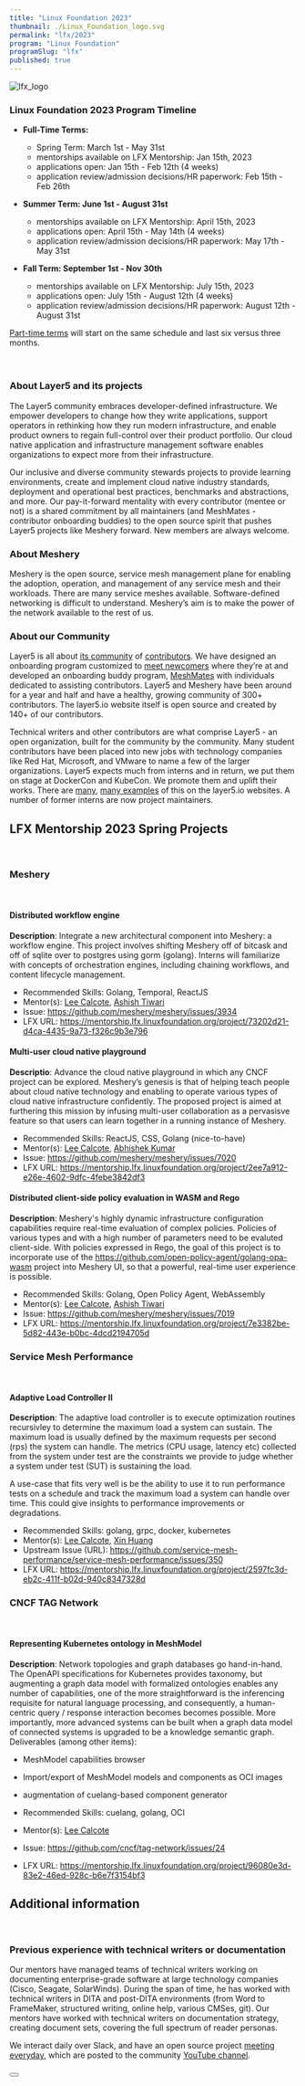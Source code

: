 ```yaml
---
title: "Linux Foundation 2023"
thumbnail: ./Linux_Foundation_logo.svg
permalink: "lfx/2023"
program: "Linux Foundation"
programSlug: "lfx"
published: true
---
```



<ProgramsWrapper>

<img src={lfx_logo} alt="lfx_logo" />
<h3>Linux Foundation 2023 Program Timeline</h3>

<div>
<ul>
  <li><strong>Full-Time Terms:</strong></li>
  <ul>
    <li>Spring Term: March 1st - May 31st</li>
    <li>mentorships available on LFX Mentorship: Jan 15th, 2023</li>
    <li>applications open: Jan 15th - Feb 12th (4 weeks)</li>
    <li>application review/admission decisions/HR paperwork: Feb 15th - Feb 26th</li>
  </ul>
</ul>
<ul>
  <li><strong>Summer Term: June 1st - August  31st</strong></li>
  <ul>
    <li>mentorships available on LFX Mentorship: April 15th, 2023</li>
    <li>applications open: April 15th - May 14th (4 weeks)</li>
    <li>application review/admission decisions/HR paperwork: May 17th - May 31st</li>
  </ul>
</ul>
<ul>
  <li><strong>Fall Term: September 1st - Nov 30th</strong></li>
  <ul>
    <li>mentorships available on LFX Mentorship: July 15th, 2023</li>
    <li>applications open: July 15th - August 12th (4 weeks)</li>
    <li>application review/admission decisions/HR paperwork: August 12th - August 31st</li>
  </ul>
</ul>
<u>Part-time terms</u> will start on the same schedule and last six versus three months.
</div>
<br />
<br />
<h3>About Layer5 and its projects</h3>

<p>The Layer5 community embraces developer-defined infrastructure. We empower developers to change how they write applications, support operators in rethinking how they run modern infrastructure, and enable product owners to regain full-control over their product portfolio. Our cloud native application and infrastructure management software enables organizations to expect more from their infrastructure.</p>

<p>Our inclusive and diverse community stewards projects to provide learning environments, create and implement cloud native industry standards, deployment and operational best practices, benchmarks and abstractions, and more. Our pay-it-forward mentality with every contributor (mentee or not) is a shared commitment by all maintainers (and MeshMates - contributor onboarding buddies) to the open source spirit that pushes Layer5 projects like Meshery forward. New members are always welcome.</p>

### About Meshery
<p>Meshery is the open source, service mesh management plane for enabling the adoption, operation, and management of any service mesh and their workloads. There are many service meshes available. Software-defined networking is difficult to understand. Meshery’s aim is to make the power of the network available to the rest of us.</p>

<h3>About our Community</h3>
 
Layer5 is all about [its community](https://layer5.io/community) of [contributors](https://layer5.io/community/members). We have designed an onboarding program customized to [meet newcomers](https://layer5.io/community/newcomers) where they’re at and developed an onboarding buddy program, [MeshMates](https://layer5.io/community/meshmates) with individuals dedicated to assisting contributors. Layer5 and Meshery have been around for a year and half and have a healthy, growing community of 300+ contributors. The layer5.io website itself is open source and created by 140+ of our contributors.

Technical writers and other contributors are what comprise Layer5 - an open organization, built for the community by the community. Many student contributors have been placed into new jobs with technology companies like Red Hat, Microsoft, and VMware to name a few of the larger organizations. Layer5 expects much from interns and in return, we put them on stage at DockerCon and KubeCon. We promote them and uplift their works. There are [many](https://www.linkedin.com/company/layer5), [many examples](https://layer5.io/blog/category/community) of this on the layer5.io websites. A number of former interns are now project maintainers.


## LFX Mentorship 2023 Spring Projects
<br />

### Meshery
<br />

#### Distributed workflow engine

**Description**: Integrate a new architectural component into Meshery: a workflow engine. This project involves shifting Meshery off of bitcask and off of sqlite over to postgres using gorm (golang). Interns will familiarize with concepts of orchestration engines, including chaining workflows, and content lifecycle management.
- Recommended Skills: Golang, Temporal, ReactJS
- Mentor(s): [Lee Calcote](https://layer5.io/community/members/lee-calcote), [Ashish Tiwari](https://layer5.io/community/members/ashish-tiwari)
- Issue: https://github.com/meshery/meshery/issues/3934
- LFX URL: https://mentorship.lfx.linuxfoundation.org/project/73202d21-d4ca-4435-9a73-f326c9b3e796
  
#### Multi-user cloud native playground

**Descriptio**: Advance the cloud native playground in which any CNCF project can be explored. Meshery’s genesis is that of helping teach people about cloud native technology and enabling to operate various types of cloud native infrastructure confidently. The proposed project is aimed at furthering this mission by infusing multi-user collaboration as a pervasisve feature so that users can learn together in a running instance of Meshery.
- Recommended Skills: ReactJS, CSS, Golang (nice-to-have)
- Mentor(s): [Lee Calcote](https://layer5.io/community/members/lee-calcote), [Abhishek Kumar](https://layer5.io/community/members/abhishek-kumar)
- Issue: https://github.com/meshery/meshery/issues/7020
- LFX URL: https://mentorship.lfx.linuxfoundation.org/project/2ee7a912-e26e-4602-9dfc-4febe3842df3

#### Distributed client-side policy evaluation in WASM and Rego

**Description**: Meshery's highly dynamic infrastructure configuration capabilities require real-time evaluation of complex policies. Policies of various types and with a high number of parameters need to be evaluted client-side. With policies expressed in Rego, the goal of this project is to incorporate use of the https://github.com/open-policy-agent/golang-opa-wasm project into Meshery UI, so that a powerful, real-time user experience is possible.
- Recommended Skills: Golang, Open Policy Agent, WebAssembly
- Mentor(s): [Lee Calcote](https://layer5.io/community/members/lee-calcote), [Ashish Tiwari](https://layer5.io/community/members/ashish-tiwari)
- Issue: https://github.com/meshery/meshery/issues/7019
- LFX URL: https://mentorship.lfx.linuxfoundation.org/project/7e3382be-5d82-443e-b0bc-4dcd2194705d
  

### Service Mesh Performance
<br />

#### Adaptive Load Controller II

**Description**: The adaptive load controller is to execute optimization routines recursivley to determine the maximum load a system can sustain. The maximum load is usually defined by the maximum requests per second (rps) the system can handle. The metrics (CPU usage, latency etc) collected from the system under test are the constraints we provide to judge whether a system under test (SUT) is sustaining the load.

A use-case that fits very well is be the ability to use it to run performance tests on a schedule and track the maximum load a system can handle over time. This could give insights to performance improvements or degradations.

- Recommended Skills: golang, grpc, docker, kubernetes
- Mentor(s): [Lee Calcote](https://layer5.io/community/members/lee-calcote), [Xin Huang](https://layer5.io/community/members/xin-huang)
- Upstream Issue (URL): https://github.com/service-mesh-performance/service-mesh-performance/issues/350
- LFX URL: https://mentorship.lfx.linuxfoundation.org/project/2597fc3d-eb2c-411f-b02d-940c8347328d

### CNCF TAG Network
<br />

#### Representing Kubernetes ontology in MeshModel

**Description**: Network topologies and graph databases go hand-in-hand. The OpenAPI specifications for Kubernetes provides taxonomy, but augmenting a graph data model with formalized ontologies enables any number of capabilities, one of the more straightforward is the inferencing requisite for natural language processing, and consequently, a human-centric query / response interaction becomes becomes possible. More importantly, more advanced systems can be built when a graph data model of connected systems is upgraded to be a knowledge semantic graph. Deliverables (among other items):

- MeshModel capabilities browser
- Import/export of MeshModel models and components as OCI images
- augmentation of cuelang-based component generator

- Recommended Skills: cuelang, golang, OCI
- Mentor(s): [Lee Calcote](https://layer5.io/community/members/lee-calcote)
- Issue: https://github.com/cncf/tag-network/issues/24
- LFX URL: https://mentorship.lfx.linuxfoundation.org/project/96080e3d-83e2-46ed-928c-b6e7f3154bf3

## Additional information
<br />

### Previous experience with technical writers or documentation

<p>Our mentors have managed teams of technical writers working on documenting enterprise-grade software at large technology companies (Cisco, Seagate, SolarWinds). During the span of time, he has worked with technical writers in DITA and post-DITA environments (from Word to FrameMaker, structured writing, online help, various CMSes, git). Our mentors have worked with technical writers on documentation strategy, creating document sets, covering the full spectrum of reader personas.</p>

We interact daily over Slack, and have an open source project [meeting everyday](https://layer5.io/community/calendar), which are posted to the community [YouTube channel](https://www.youtube.com/c/Layer5io?sub_confirmation=1).

<div className="apply-button">
  <h3>
    <Button
      primary
      title="Participate"
      url="https://slack.layer5.io"
      external="true"
    />
  </h3>
</div>

</ProgramsWrapper>
